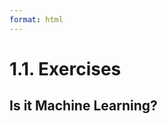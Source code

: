 ```yaml
---
format: html
---
```


<script src='../../src/quiz.js'></script>  

# 1.1. Exercises

## Is it Machine Learning?

<div id='mcq1'></div> 
<script>
    generateQuiz(
        'mcq1', 
        'True or False: The following is an example of machine learning?', 
        'Diagnosing cancer from magnetic resonance imaging', 
        { 
        'True': '',
        'False': 'Machine Learning can be used to attempt to diagnose cancer.'
        },
        'True',
    );
</script>

<div id='mcq2'></div> 
<script>
    generateQuiz(
        'mcq2',
        'True or False: The following is an example of machine learning?',
        'Classifying images containing animals',
        {
        'True': '',
        'False': 'If you look at example 2, in the slides you’ll see the code we used to do this.'
        },
        'True',
    );
</script>

<div id='mcq3'></div> 
<script>
    generateQuiz(
        'mcq3',
        'True or False: The following is an example of machine learning?',
        'Blowing out a candle',
        {
        'True': 'No quite sure how this would work, but never say never! Technology is progressing everyday.',
        'False': 'I don’t think we can use machine learning quite yet to do this. Maybe one day we will be able to! Who knows.'
        },
        'False',
    );
</script>